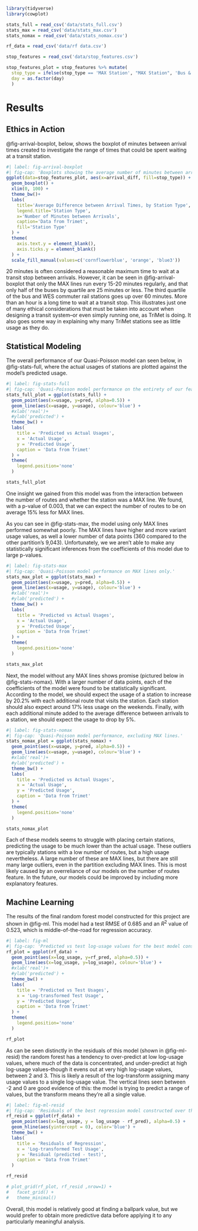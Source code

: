 ```{r echo=FALSE, include=F} 
library(tidyverse)
library(cowplot)
```
```{r, echo=F, include=F}
stats_full = read_csv('data/stats_full.csv')
stats_max = read_csv('data/stats_max.csv')
stats_nomax = read_csv('data/stats_nomax.csv')
```

```{r, echo=F, include=F}
rf_data = read_csv('data/rf data.csv')
```

```{r, echo=F, message=F}
stop_features = read_csv('data/stop_features.csv')

stop_features_plot = stop_features %>% mutate(
  stop_type = ifelse(stop_type == 'MAX Station', "MAX Station", 'Bus & WES Stations'), 
  day = as.factor(day)
  )
```

# Results

## Ethics in Action 

@fig-arrival-boxplot, below, shows the boxplot of minutes between arrival times created to investigate the range of times that could be spent waiting at a transit station. 

```{r, echo=F, warning=F}
#| label: fig-arrival-boxplot
#| fig-cap: 'Boxplots showing the average number of minutes between arrivals at a station, faceted by station type. WES commuter rail stations are combined with bus data, since there are only 6 WES stations in the TriMet system. Data from both weekdays and weekend days is included. Outliers higher than 100 are excluded for a better view of the non-outlier data.'
ggplot(data=stop_features_plot, aes(x=arrival_diff, fill=stop_type)) + 
  geom_boxplot() +
  xlim(0, 100) + 
  theme_bw()+ 
  labs(
    title='Average Difference between Arrival Times, by Station Type', 
    legend.title='Station Type', 
    x='Number of Minutes between Arrivals', 
    caption='Data from Trimet', 
    fill='Station Type'
  ) + 
  theme(
    axis.text.y = element_blank(), 
    axis.ticks.y = element_blank()
  ) +
  scale_fill_manual(values=c('cornflowerblue', 'orange', 'blue3'))
```

20 minutes is often considered a reasonable maximum time to wait at a transit stop between arrivals. However, it can be seen in @fig-arrival-boxplot that only the MAX lines run every 15-20 minutes regularly, and that only half of the buses by quartile are 25 minutes or less. The third quartile of the bus and WES commuter rail stations goes up over 60 minutes. More than an hour is a long time to wait at a transit stop. 
This illustrates just one of many ethical considerations that must be taken into account when designing a transit system–or even simply running one, as TriMet is doing. It also goes some way in explaining why many TriMet stations see as little usage as they do. 

## Statistical Modeling 

The overall performance of our Quasi-Poisson model can seen below, in @fig-stats-full, where the actual usages of stations are plotted against the model's predicted usage.

```{r, echo=F}
#| label: fig-stats-full
#| fig-cap: 'Quasi-Poisson model performance on the entirety of our feature dataset.'
stats_full_plot = ggplot(stats_full) + 
  geom_point(aes(x=usage, y=pred, alpha=0.5)) + 
  geom_line(aes(x=usage, y=usage), colour='blue') + 
  #xlab('real')+ 
  #ylab('predicted') + 
  theme_bw() + 
  labs(
    title = 'Predicted vs Actual Usages',
    x = 'Actual Usage', 
    y = 'Predicted Usage', 
    caption = 'Data from Trimet'
  ) + 
  theme(
    legend.position='none'
  )

stats_full_plot
```

One insight we gained from this model was from the interaction between the number of routes and whether the station was a MAX line. We found, with a p-value of 0.003, that we can expect the number of routes to be on average 15% less for MAX lines. 

As you can see in @fig-stats-max, the model using only MAX lines performed somewhat poorly. The MAX lines have higher and more variant usage values, as well a lower number of data points (360 compared to the other partition's 9,043). Unfortunately, we we aren't able to make any statistically significant inferences from the coefficients of this model due to large p-values.

```{r, echo=F}
#| label: fig-stats-max
#| fig-cap: 'Quasi-Poisson model performance on MAX lines only.'
stats_max_plot = ggplot(stats_max) + 
  geom_point(aes(x=usage, y=pred, alpha=0.5)) + 
  geom_line(aes(x=usage, y=usage), colour='blue') + 
  #xlab('real')+ 
  #ylab('predicted') + 
  theme_bw() + 
  labs(
    title = 'Predicted vs Actual Usages',
    x = 'Actual Usage', 
    y = 'Predicted Usage', 
    caption = 'Data from Trimet'
  ) + 
  theme(
    legend.position='none'
  )

stats_max_plot
```

Next, the model without any MAX lines shows promise (pictured below in @fig-stats-nomax). With a larger number of data points, each of the coefficients of the model were found to be statistically significant. According to the model, we should expect the usage of a station to increase by 20.2% with each additional route that visits the station. Each station should also expect around 17% less usage on the weekends. Finally, with each additional minute added to the average difference between arrivals to a station, we should expect the usage to drop by 5%.

```{r, echo=F}
#| label: fig-stats-nomax
#| fig-cap: 'Quasi-Poisson model performance, excluding MAX lines.'
stats_nomax_plot = ggplot(stats_nomax) + 
  geom_point(aes(x=usage, y=pred, alpha=0.5)) + 
  geom_line(aes(x=usage, y=usage), colour='blue') + 
  #xlab('real')+ 
  #ylab('predicted') + 
  theme_bw() + 
  labs(
    title = 'Predicted vs Actual Usages',
    x = 'Actual Usage', 
    y = 'Predicted Usage', 
    caption = 'Data from Trimet'
  ) + 
  theme(
    legend.position='none'
  )

stats_nomax_plot
```

Each of these models seems to struggle with placing certain stations, predicting the usage to be much lower than the actual usage. These outliers are typically stations with a low number of routes, but a high usage nevertheless. A large number of these are MAX lines, but there are still many large outliers, even in the partition excluding MAX lines. This is most likely caused by an overreliance of our models on the number of routes feature. In the future, our models could be improved by including more explanatory features.

## Machine Learning 

The results of the final random forest model constructed for this project are shown in @fig-ml. This model had a test RMSE of 0.685 and an $R^2$ value of 0.523, which is middle-of-the-road for regression accuracy. 

```{r, echo=F}
#| label: fig-ml
#| fig-cap: 'Predicted vs test log-usage values for the best model constructed over the course of this project. This model had an RMSE value of 0.689 and an $R^2$ value for 0.521. It has a tendency to over-predict at low log-usage values where the data is concentrated, and slightly under-predict at higher log-usage values. The vertical lines show where many usage values were transformed into a single log-usage value.'
rf_plot = ggplot(rf_data) + 
  geom_point(aes(x=log_usage, y=rf_pred, alpha=0.5)) + 
  geom_line(aes(x=log_usage, y=log_usage), colour='blue') + 
  #xlab('real')+ 
  #ylab('predicted') + 
  theme_bw() + 
  labs(
    title = 'Predicted vs Test Usages',
    x = 'Log-transformed Test Usage', 
    y = 'Predicted Usage', 
    caption = 'Data from Trimet'
  ) + 
  theme(
    legend.position='none'
  )

rf_plot
```

As can be seen distinctly in the residuals of this model (shown in @fig-ml-resid) the random forest has a tendency to over-predict at low log-usage values, where much of the data is concentrated, and under-predict at high log-usage values--though it evens out at very high log-usage values, between 2 and 3. This is likely a result of the log-transform assigning many usage values to a single log-usage value. The vertical lines seen between -2 and 0 are good evidence of this: the model is trying to predict a range of values, but the transform means they're all a single value. 

```{r, echo=F}
#| label: fig-ml-resid
#| fig-cap: 'Residuals of the best regression model constructed over the course of this project. This model had an RMSE value of 0.689 and an $R^2$ value for 0.521. It has a tendency to over-predict at low log-usage values where the data is concentrated, and slightly under-predict at higher log-usage values. This is demostrated by the definite shape of the residuals. The vertical lines show where many usage values were transformed into a single log-usage value.'
rf_resid = ggplot(rf_data) + 
  geom_point(aes(x=log_usage, y = log_usage - rf_pred), alpha=0.5) + 
  geom_hline(aes(yintercept = 0), color='blue') + 
  theme_bw() + 
  labs(
    title = 'Residuals of Regression', 
    x = 'Log-transformed Test Usage', 
    y = 'Residual (predicted - test)', 
    caption = 'Data from Trimet'
  ) 

rf_resid
```

```{r, echo=F}
# plot_grid(rf_plot, rf_resid ,nrow=1) +
#   facet_grid() +
#   theme_minimal()
```

Overall, this model is relatively good at finding a ballpark value, but we would prefer to obtain more predictive data before applying it to any particularly meaningful analysis. 

